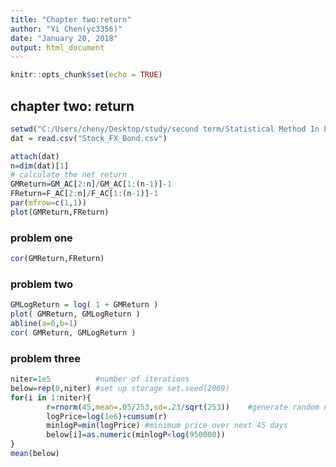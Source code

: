 ```yaml
---
title: "Chapter two:return"
author: "Yi Chen(yc3356)"
date: "January 20, 2018"
output: html_document
---
```


```r
knitr::opts_chunk$set(echo = TRUE)
```

## chapter two: return
```r
setwd("C:/Users/cheny/Desktop/study/second term/Statistical Method In Finance/week one")
dat = read.csv("Stock_FX_Bond.csv")
```

```r
attach(dat)
n=dim(dat)[1]
# calculate the net return
GMReturn=GM_AC[2:n]/GM_AC[1:(n-1)]-1
FReturn=F_AC[2:n]/F_AC[1:(n-1)]-1
par(mfrow=c(1,1))
plot(GMReturn,FReturn)
```
### problem one
```r
cor(GMReturn,FReturn)
```

### problem two
```r
GMLogReturn = log( 1 + GMReturn )
plot( GMReturn, GMLogReturn )
abline(a=0,b=1)
cor( GMReturn, GMLogReturn )

```

### problem three
```r
niter=1e5          #number of iterations 
below=rep(0,niter) #set up storage set.seed(2009)
for(i in 1:niter){
        r=rnorm(45,mean=.05/253,sd=.23/sqrt(253))    #generate random numbers
        logPrice=log(1e6)+cumsum(r)
        minlogP=min(logPrice) #minimum price over next 45 days 
        below[i]=as.numeric(minlogP<log(950000))
}
mean(below)
```

